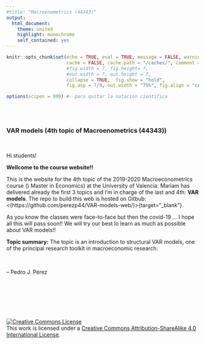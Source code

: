 ```yaml
---
#title: "Macroenometrics (44343)"
output:
  html_document:
    theme: united
    highlight: monochrome 
    self_contained: yes
---
```



```r
knitr::opts_chunk$set(echo = TRUE, eval = TRUE, message = FALSE, warning = FALSE, 
                      cache = FALSE, cache.path = "/caches/", comment = "#>",
                      #fig.width = 7, fig.height= 7,   
                      #out.width = 7, out.height = 7,
                      collapse = TRUE,  fig.show = "hold",
                      fig.asp = 7/9, out.width = "75%", fig.align = "center")
```

```r
options(scipen = 999) #- para quitar la notacion cientifica
```

<br><br>

### VAR models (4th topic of Macroenometrics (44343))

<br>


Hi students! 

**Wellcome to the course website!!**


This is the website for the 4th topic of the 2019-2020 Macroeconometrics course () Master in Economics) at the University of Valencia. Mariam has delivered already the first 3 topics and I’m in charge of the last and 4th: **VAR models**. The repo to build this web is hosted on Gitbub: <(https://github.com/perezp44/VAR-models-web/)>{target="_blank"}.

As you know the classes were face-to-face but then the covid-19 ... I hope all this will pass soon!! We will try our best lo learn as much as possible about VAR models!!

**Topic summary:** The topic is an introduction to structural VAR models, one of the principal research toolkit in macroeconomic research.


<br>


-- Pedro J. Pérez


<br><br><br><br><br>
  
<a rel="license" href="http://creativecommons.org/licenses/by-sa/4.0/"><img alt="Creative Commons License" style="border-width:0" src="https://i.creativecommons.org/l/by-sa/4.0/88x31.png" /></a><br />This work is licensed under a <a rel="license" href="http://creativecommons.org/licenses/by-sa/4.0/">Creative Commons Attribution-ShareAlike 4.0 International License</a>.
    